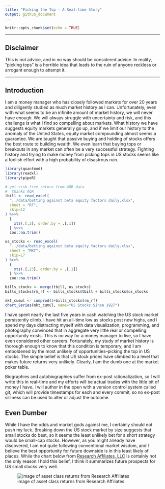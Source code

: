 ```yaml
---
title: "Picking the Top - A Real-time Story"
output: github_document
---
```


```r
knitr::opts_chunk$set(echo = TRUE)
```

<hr/>

## Disclaimer

This is not advice, and in no way should be considered advice.  In reality, "picking tops" is a horrible idea that leads to the ruin of anyone reckless or arrogant enough to attempt it.

<hr/>

## Introduction

I am a money manager who has closely followed markets for over 20 years and diligently studied as much market history as I can.  Unfortunately, even with what seems to be an infinite amount of market history, we will never have enough.  We will always struggle with uncertainty and risk, and this challenge is what I find so compelling about markets.  What history we have suggests equity markets generally go up, and if we limit our history to the anomaly of the United States, equity market compounding almost seems a guarantee.  We are taught that passive buying and holding of stocks offers the best route to building wealth.  We even learn that buying tops or breakouts in any market can often be a very successful strategy.  Fighting history and trying to make money from picking tops in US stocks seems like a foolish effort with a high probability of disastrous ruin.

```r
library(quantmod)
library(readxl)
library(pipeR)

# get risk-free return from AQR data
#  thanks AQR
tbill <- read_excel(
  "../data/betting against beta equity factors daily.xlsx",
  sheet = "RF",
  skip=12
) %>>%
  {
    xts(.[,2], order.by = .[,1])
  } %>>%
  zoo::na.trim()

us_stocks <- read_excel(
  "../data/betting against beta equity factors daily.xlsx",
  sheet = "MKT",
  skip=17
) %>>%
  {
    xts(.[,25], order.by = .[,1])
  } %>>%
  zoo::na.trim()

bills_stocks <- merge(tbill, us_stocks)
bills_stocks$rm_rf <- bills_stocks$tbill + bills_stocks$us_stocks

mkt_cumul <- cumprod(1+bills_stocks$rm_rf)
chart_Series(mkt_cumul, name="US Stocks Since 1927")
```

I have spent nearly the last five years in cash watching the US stock market persistently climb.  I have hit an all-time low as stocks post new highs, and I spend my days distracting myself with data visualization, programming, and photography convinced that in aggregate very little real or compelling opportunity exists.  This is no way for a money manager to live, so I have even considered other careers.  Fortunately, my study of market history is thorough enough to know that this condition is temporary, and I am emboldened by the most unlikely of opportunities--picking the top in US stocks.  The simple belief is that US stock prices have climbed to a level that makes future returns very unlikely.  Clearly, I am the dumb one at the market poker table.

Biographies and autobiographies suffer from ex-post rationalization, so I will write this in real-time and my efforts will be actual trades with the little bit of money I have.  I will author in the open with a version control system called git, which will provide timestamps for each and every commit, so no ex-post silliness can be used to alter or adjust the outcome.


## Even Dumber

While I have the odds and market gods against me, I certainly should not push my luck.  Breaking down the US stock market by size suggests that small stocks do best, so it seems the least unlikely bet for a short strategy would be small-cap stocks.  However, as you might already have discovered, I am not quite following conventional market wisdom, and I believe the best opportunity for future downside is in this least likely of places.  While the chart below from [Research Affiliates, LLC](https://www.researchaffiliates.com/en_us/about-us.html) is certainly not the only reason I hold this belief, I think it summarizes future prospects for US small stocks very well.

![image of asset class returns from Research Affiliates](index_files/figure-markdown_github/research_affiliates_CORE_OVERVIEW_ScatterPlot.png)

